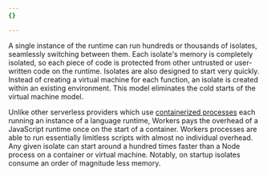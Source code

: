 ```yaml
---
{}

---
```


A single instance of the runtime can run hundreds or thousands of isolates, seamlessly switching between them. Each isolate's memory is completely isolated, so each piece of code is protected from other untrusted or user-written code on the runtime. Isolates are also designed to start very quickly. Instead of creating a virtual machine for each function, an isolate is created within an existing environment. This model eliminates the cold starts of the virtual machine model.

Unlike other serverless providers which use [containerized processes](https://www.cloudflare.com/learning/serverless/serverless-vs-containers/) each running an instance of a language runtime, Workers pays the overhead of a JavaScript runtime once on the start of a container. Workers processes are able to run essentially limitless scripts with almost no individual overhead. Any given isolate can start around a hundred times faster than a Node process on a container or virtual machine. Notably, on startup isolates consume an order of magnitude less memory.
